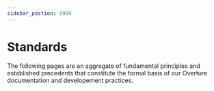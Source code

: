 ```yaml
---
sidebar_postion: 9999
---
```


# Standards

The following pages are an aggregate of fundamental principles and established precedents that constitute the formal basis of our Overture documentation and developement practices.


<DocCardList />



